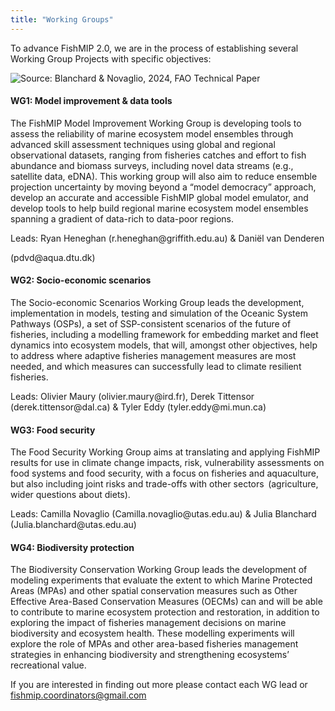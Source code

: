 ```yaml
---
title: "Working Groups"
---
```


To advance FishMIP 2.0, we are in the process of establishing several Working Group Projects with specific objectives:

![](images/FAO REPORT FIGURE 20 v2.png){alt="Source: Blanchard & Novaglio, 2024, FAO Technical Paper"}

#### WG1: Model improvement & data tools

The FishMIP Model Improvement Working Group is developing tools to assess the reliability of marine ecosystem model ensembles through advanced skill assessment techniques using global and regional observational datasets, ranging from fisheries catches and effort to fish abundance and biomass surveys, including novel data streams (e.g., satellite data, eDNA). This working group will also aim to reduce ensemble projection uncertainty by moving beyond a "model democracy" approach, develop an accurate and accessible FishMIP global model emulator, and develop tools to help build regional marine ecosystem model ensembles spanning a gradient of data-rich to data-poor regions.

Leads: Ryan Heneghan (r.heneghan\@griffith.edu.au) & Daniël van Denderen

(pdvd\@aqua.dtu.dk)

#### WG2: Socio-economic scenarios

The Socio-economic Scenarios Working Group leads the development, implementation in models, testing and simulation of the Oceanic System Pathways (OSPs), a set of SSP-consistent scenarios of the future of fisheries, including a modelling framework for embedding market and fleet dynamics into ecosystem models, that will, amongst other objectives, help to address where adaptive fisheries management measures are most needed, and which measures can successfully lead to climate resilient fisheries.

Leads: Olivier Maury (olivier.maury\@ird.fr), Derek Tittensor (derek.tittensor\@dal.ca) & Tyler Eddy (tyler.eddy\@mi.mun.ca)

#### WG3: Food security

The Food Security Working Group aims at translating and applying FishMIP results for use in climate change impacts, risk, vulnerability assessments on food systems and food security, with a focus on fisheries and aquaculture, but also including joint risks and trade-offs with other sectors  (agriculture, wider questions about diets).

Leads: Camilla Novaglio (Camilla.novaglio\@utas.edu.au) & Julia Blanchard (Julia.blanchard\@utas.edu.au)

#### WG4: Biodiversity protection

The Biodiversity Conservation Working Group leads the development of modeling experiments that evaluate the extent to which Marine Protected Areas (MPAs) and other spatial conservation measures such as Other Effective Area-Based Conservation Measures (OECMs) can and will be able to contribute to marine ecosystem protection and restoration, in addition to exploring the impact of fisheries management decisions on marine biodiversity and ecosystem health. These modelling experiments will explore the role of MPAs and other area-based fisheries management strategies in enhancing biodiversity and strengthening ecosystems' recreational value. 

If you are interested in finding out more please contact each WG lead or [fishmip.coordinators\@gmail.com](mailto:fishmip.coordinators@gmail.com){.email-link}
